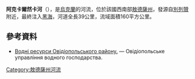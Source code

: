 '''阿克卡爾然卡河'''（{{lang-uk|Аккаржанка}}），是[[烏克蘭|烏克蘭]]的河流，位於該國西南部[[敖德薩州|敖德薩州]]，發源自[[別列贊_(別利亞耶夫卡區)|別列贊]]附近，最終注入[[黑海|黑海]]，河道全長39公里，流域面積160平方公里。

==參考資料==
* [https://web.archive.org/web/20120424225530/http://www.ouvg.com.ua/water_resources.html Водні ресурси Овідіопольського району.] — Овідіопольське управління водного господарства.

{{DEFAULTSORT:Аккаржанка}}
[[Category:敖德薩州河流|Category:敖德薩州河流]]


{{Ukraine-river-stub}}